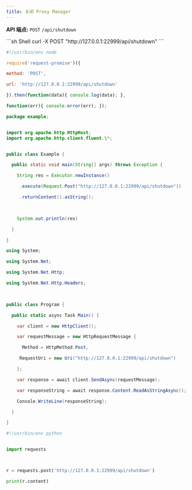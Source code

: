 ```yaml
---
title: 关闭 Proxy Manager
---
```


**API 端点:** `POST` `/api/shutdown`

<RequestExample>
```sh Shell
curl -X POST "http://127.0.0.1:22999/api/shutdown"
```

```js NodeJS
#!/usr/bin/env node

require('request-promise')({

method: 'POST',

url: 'http://127.0.0.1:22999/api/shutdown'

}).then(function(data){ console.log(data); },

function(err){ console.error(err); });
```

```java Java
package example;


import org.apache.http.HttpHost;
import org.apache.http.client.fluent.\*;


public class Example {

  public static void main(String[] args) throws Exception {

    String res = Executor.newInstance()

     .execute(Request.Post("http://127.0.0.1:22999/api/shutdown"))

     .returnContent().asString();

 

    System.out.println(res)

  }

}
```

```cs C#
using System;

using System.Net;

using System.Net.Http;

using System.Net.Http.Headers;

 

public class Program {

  public static async Task Main() {

    var client = new HttpClient();

    var requestMessage = new HttpRequestMessage {

      Method = HttpMethod.Post,

     RequestUri = new Uri("http://127.0.0.1:22999/api/shutdown")

    };

    var response = await client.SendAsync(requestMessage);

    var responseString = await response.Content.ReadAsStringAsync();

    Console.WriteLine(responseString);

  }

}
```

```python Python
#!/usr/bin/env python


import requests



r = requests.post('http://127.0.0.1:22999/api/shutdown')

print(r.content)
```
</RequestExample>